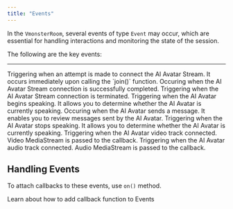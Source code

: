 ```yaml
---
title: "Events"
---
```


In the `VmonsterRoom`, several events of type `Event` may occur, which are essential for handling interactions and monitoring the state of the session.

The following are the key events:

---

<ParamField path="joining">
  Triggering when an attempt is made to connect the AI Avatar Stream. It occurs immediately upon calling the `join()` function.
</ParamField>

<ParamField path="joined">
  Occuring when the AI Avatar Stream connection is successfully completed.
</ParamField>

<ParamField path="left">
  Triggering when the AI Avatar Stream connection is terminated.
</ParamField>

<ParamField path="aiavatar-start-speaking">
  Triggering when the AI Avatar begins speaking. It allows you to determine whether the AI Avatar is currently speaking.
</ParamField>

<ParamField path="aiavatar-message">
  Occuring when the AI Avatar sends a message. It enables you to review messages sent by the AI Avatar.
</ParamField>

<ParamField path="aiavatar-stop-speaking">
  Triggering when the AI Avatar stops speaking. It allows you to determine whether the AI Avatar is currently speaking.
</ParamField>
<ParamField path="aiavatar-video-track">
  Triggering when the AI Avatar video track connected. Video MediaStream is passed to the callback.
</ParamField>
<ParamField path="aiavatar-audio-track">
  Triggering when the AI Avatar audio track connected. Audio MediaStream is passed to the callback.
</ParamField>

## Handling Events

To attach callbacks to these events, use `on()` method.

<Card title="Callback Functions" icon="share-from-square" href="/callback_Functions">
  Learn about how to add callback function to Events
</Card>
